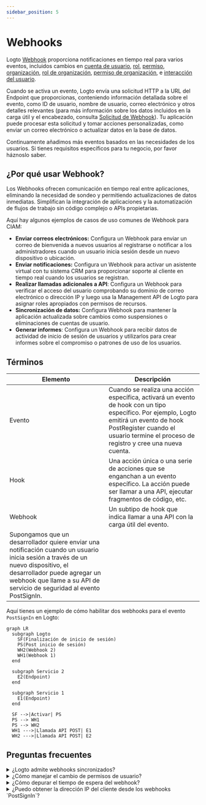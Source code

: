 ```yaml
---
sidebar_position: 5
---
```


# Webhooks

Logto [Webhook](https://auth.wiki/webhook) proporciona notificaciones en tiempo real para varios eventos, incluidos cambios en [cuenta de usuario](/user-management/user-data), [rol](/authorization/role-based-access-control#roles), [permiso](/authorization/role-based-access-control#permissionsscopes), [organización](/organizations/organization-data), [rol de organización](/authorization/organization-template#organization-role), [permiso de organización](/authorization/organization-template#organization-permission), e [interacción del usuario](/end-user-flows).

Cuando se activa un evento, Logto envía una solicitud HTTP a la URL del Endpoint que proporcionas, conteniendo información detallada sobre el evento, como ID de usuario, nombre de usuario, correo electrónico y otros detalles relevantes (para más información sobre los datos incluidos en la carga útil y el encabezado, consulta [Solicitud de Webhook](/developers/webhooks/webhooks-request)). Tu aplicación puede procesar esta solicitud y tomar acciones personalizadas, como enviar un correo electrónico o actualizar datos en la base de datos.

Continuamente añadimos más eventos basados en las necesidades de los usuarios. Si tienes requisitos específicos para tu negocio, por favor háznoslo saber.

## ¿Por qué usar Webhook?

Los Webhooks ofrecen comunicación en tiempo real entre aplicaciones, eliminando la necesidad de sondeo y permitiendo actualizaciones de datos inmediatas. Simplifican la integración de aplicaciones y la automatización de flujos de trabajo sin código complejo o APIs propietarias.

Aquí hay algunos ejemplos de casos de uso comunes de Webhook para CIAM:

- **Enviar correos electrónicos:** Configura un Webhook para enviar un correo de bienvenida a nuevos usuarios al registrarse o notificar a los administradores cuando un usuario inicia sesión desde un nuevo dispositivo o ubicación.
- **Enviar notificaciones:** Configura un Webhook para activar un asistente virtual con tu sistema CRM para proporcionar soporte al cliente en tiempo real cuando los usuarios se registran.
- **Realizar llamadas adicionales a API**: Configura un Webhook para verificar el acceso del usuario comprobando su dominio de correo electrónico o dirección IP y luego usa la Management API de Logto para asignar roles apropiados con permisos de recursos.
- **Sincronización de datos:** Configura Webhook para mantener la aplicación actualizada sobre cambios como suspensiones o eliminaciones de cuentas de usuario.
- **Generar informes**: Configura un Webhook para recibir datos de actividad de inicio de sesión de usuarios y utilizarlos para crear informes sobre el compromiso o patrones de uso de los usuarios.

## Términos

| Elemento                                                                                                                                                                                                                                     | Descripción                                                                                                                                                                                                                     |
| -------------------------------------------------------------------------------------------------------------------------------------------------------------------------------------------------------------------------------------------- | ------------------------------------------------------------------------------------------------------------------------------------------------------------------------------------------------------------------------------- |
| Evento                                                                                                                                                                                                                                       | Cuando se realiza una acción específica, activará un evento de hook con un tipo específico. Por ejemplo, Logto emitirá un evento de hook PostRegister cuando el usuario termine el proceso de registro y cree una nueva cuenta. |
| Hook                                                                                                                                                                                                                                         | Una acción única o una serie de acciones que se enganchan a un evento específico. La acción puede ser llamar a una API, ejecutar fragmentos de código, etc.                                                                     |
| Webhook                                                                                                                                                                                                                                      | Un subtipo de hook que indica llamar a una API con la carga útil del evento.                                                                                                                                                    |
| Supongamos que un desarrollador quiere enviar una notificación cuando un usuario inicia sesión a través de un nuevo dispositivo, el desarrollador puede agregar un webhook que llame a su API de servicio de seguridad al evento PostSignIn. |

Aquí tienes un ejemplo de cómo habilitar dos webhooks para el evento `PostSignIn` en Logto:

```mermaid
graph LR
  subgraph Logto
    SF(Finalización de inicio de sesión)
    PS(Post inicio de sesión)
    WH2(Webhook 2)
    WH1(Webhook 1)
  end

  subgraph Servicio 2
    E2(Endpoint)
  end

  subgraph Servicio 1
    E1(Endpoint)
  end

  SF -->|Activar| PS
  PS --> WH1
  PS --> WH2
  WH1 --->|Llamada API POST| E1
  WH2 --->|Llamada API POST| E2

```

## Preguntas frecuentes

<details>
<summary>¿Logto admite webhooks sincronizados?</summary>

Aunque los webhooks sincronizados harían que el flujo de inicio de sesión del usuario fuera más fluido, aún no los admitimos (lo haremos en el futuro). Por lo tanto, los escenarios que dependen de webhooks sincronizados actualmente requieren diferentes soluciones alternativas. Si tienes alguna pregunta, no dudes en contactarnos.

</details>

<details>
<summary>¿Cómo manejar el cambio de permisos de usuario?</summary>

Consulta la guía [Gestionar el cambio de permisos de usuario](/authorization/role-based-access-control/protect-api-resources-with-rbac/#optional-handle-user-permission-change).

</details>

<details>
<summary>¿Cómo depurar el tiempo de espera del webhook?</summary>

Para el endpoint que recibe Webhooks, debe devolver una respuesta 2xx lo más rápido posible para informar a Logto que el Webhook se ha recibido con éxito. Dado que diferentes usuarios tienen lógicas de procesamiento muy diferentes para Webhooks, las tareas excesivamente complejas podrían tardar varios segundos, causando que el Webhook de Logto se agote. La mejor práctica es mantener tu propia cola de eventos; al recibir el Webhook de Logto, inserta el evento en la cola y devuelve una respuesta 2xx a Logto. Luego, deja que tu propio trabajador procese las tareas en la cola paso a paso. Si el trabajador encuentra un error, manéjalo en tu propio servidor.

</details>

<details>
<summary>¿Puedo obtener la dirección IP del cliente desde los webhooks `PostSignIn`?</summary>

Sí, puedes obtener la dirección IP, agentes de usuario, etc., en la carga útil del Webhook. Si necesitas información que actualmente no está soportada, puedes crear solicitudes de características en los problemas de GitHub, o contactarnos.

</details>
